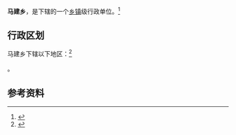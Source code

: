 {{中国乡级行政区|64/04/22/203/000}}

'''马建乡'''，是{{PRC admin/fullname|64/04/22/203/000|3}}下辖的一个[[乡镇|乡镇]]级行政单位。<ref>{{PRC admin/ref sgc|{{PRC admin/parent|64/04/22/203/000}}}}</ref>

== 行政区划 ==

马建乡下辖以下地区：<ref>{{PRC admin/ref sgc|64/04/22/203/000}}</ref>

{{PRC admin/children|64/04/22/203/000}}。

== 参考资料 ==

{{reflist}}

{{行政区划小作品}}
{{PRC admin/navcat|64/04/22/203/000}}